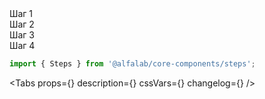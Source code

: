 

<Meta title='Компоненты/Другое/Steps' component={Steps} />

<!-- Canvas -->

<Story name='Steps'>
    <Steps
        activeStep={number('activeStep', 1)}
        defaultActiveStep={number('defaultActiveStep', 2)}
        isVerticalAlign={boolean('isVerticalAlign', false)}
        ordered={boolean('ordered', false)}
        interactive={boolean('interactive', true)}
    >
        <div>Шаг 1</div>
        <div>Шаг 2</div>
        <div>Шаг 3</div>
        <div>Шаг 4</div>
    </Steps>
</Story>

<!-- Docs -->

<ComponentHeader name='Steps' version={version} package='@alfalab/core-components/steps' />

```jsx
import { Steps } from '@alfalab/core-components/steps';
```

<Tabs
    props={<ArgsTable of={StepsTS} />}
    description={<Description />}
    cssVars={<CssVars css={styles} />}
    changelog={<Changelog />}
/>
